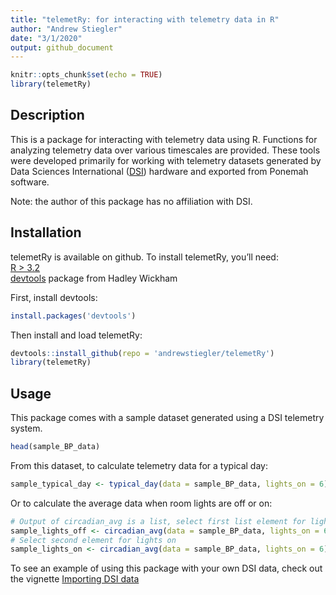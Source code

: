 ```yaml
---
title: "telemetRy: for interacting with telemetry data in R"
author: "Andrew Stiegler"
date: "3/1/2020"
output: github_document
---
```


```r
knitr::opts_chunk$set(echo = TRUE)
library(telemetRy)
```

## Description
This is a package for interacting with telemetry data using R. Functions for 
analyzing telemetry data over various timescales are provided. These tools were 
developed primarily for working with telemetry datasets generated by Data 
Sciences International ([DSI](https://www.datasci.com)) hardware and exported from Ponemah software.

Note: the author of this package has no affiliation with DSI.

## Installation
telemetRy is available on github. To install telemetRy, you'll need:    
[R > 3.2](https://www.r-project.org)  
[devtools](https://github.com/r-lib/devtoolsdevtools) package from 
Hadley Wickham    
  
First, install devtools:
```r
install.packages('devtools')
```
Then install and load telemetRy:
```r
devtools::install_github(repo = 'andrewstiegler/telemetRy')
library(telemetRy)
```

## Usage
This package comes with a sample dataset generated using a DSI telemetry system.
```r
head(sample_BP_data)
```

From this dataset, to calculate telemetry data for a typical day:
```r
sample_typical_day <- typical_day(data = sample_BP_data, lights_on = 6)
```

Or to calculate the average data when room lights are off or on:
```r
# Output of circadian_avg is a list, select first list element for lights off
sample_lights_off <- circadian_avg(data = sample_BP_data, lights_on = 6)[[1]]
# Select second element for lights on
sample_lights_on <- circadian_avg(data = sample_BP_data, lights_on = 6)[[2]]
```


To see an example of using this package with your own DSI data, check out the 
vignette 
[Importing DSI data](https://andrewstiegler.github.io/telemetRy/DSI_import.html)
